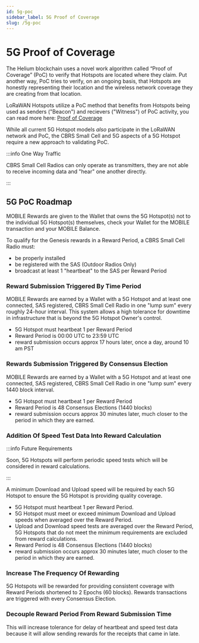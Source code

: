 ```yaml
---
id: 5g-poc
sidebar_label: 5G Proof of Coverage
slug: /5g-poc
---
```



# 5G Proof of Coverage

The Helium blockchain uses a novel work algorithm called “Proof of Coverage” (PoC) to verify that
Hotspots are located where they claim. Put another way, PoC tries to verify, on an ongoing basis,
that Hotspots are honestly representing their location and the wireless network coverage they are
creating from that location.

LoRaWAN Hotspots utilize a PoC method that benefits from Hotspots being used as senders ("Beacon")
and recievers ("Witness") of PoC activity, you can read more here:
[Proof of Coverage](./blockchain/proof-of-coverage)

While all current 5G Hotspot models _also_ participate in the LoRaWAN network and PoC, the CBRS
Small Cell and 5G aspects of a 5G Hotspot require a new approach to validating PoC.

:::info One Way Traffic

CBRS Small Cell Radios can only operate as transmitters, they are not able to receive incoming data
and "hear" one another directly.

:::

## 5G PoC Roadmap

MOBILE Rewards are given to the Wallet that owns the 5G Hotspot(s) not to the individual 5G
Hotspot(s) themselves, check your Wallet for the MOBILE transaction and your MOBILE Balance.

To qualify for the Genesis rewards in a Reward Period, a CBRS Small Cell Radio must:

- be properly installed
- be registered with the SAS (Outdoor Radios Only)
- broadcast at least 1 "heartbeat" to the SAS per Reward Period

### Reward Submission Triggered By Time Period

MOBILE Rewards are earned by a Wallet with a 5G Hotspot and at least one connected, SAS registered,
CBRS Small Cell Radio in one "lump sum" every roughly 24-hour interval. This system allows a high
tolerance for downtime in infrastructure that is beyond the 5G Hotspot Owner's control.

- 5G Hotspot must heartbeat 1 per Reward Period
- Reward Period is 00:00 UTC to 23:59 UTC
- reward submission occurs approx 17 hours later, once a day, around 10 am PST

### Rewards Submission Triggered By Consensus Election

MOBILE Rewards are earned by a Wallet with a 5G Hotspot and at least one connected, SAS registered,
CBRS Small Cell Radio in one "lump sum" every 1440 block interval.

- 5G Hotspot must heartbeat 1 per Reward Period
- Reward Period is 48 Consensus Elections (1440 blocks)
- reward submission occurs approx 30 minutes later, much closer to the period in which they are
  earned.

### Addition Of Speed Test Data Into Reward Calculation

:::info Future Requirements

Soon, 5G Hotspots will perform periodic speed tests which will be considered in reward calculations.

:::

A minimum Download and Upload speed will be required by each 5G Hotspot to ensure the 5G Hotspot is
providing quality coverage.

- 5G Hotspot must heartbeat 1 per Reward Period.
- 5G Hotspot must meet or exceed minimum Download and Upload speeds when averaged over the Reward
  Period.
- Upload and Download speed tests are averaged over the Reward Period, 5G Hotspots that do not meet
  the minimum requirements are excluded from reward calculations.
- Reward Period is 48 Consensus Elections (1440 blocks)
- reward submission occurs approx 30 minutes later, much closer to the period in which they are
  earned.

### Increase The Frequency Of Rewarding

5G Hotspots will be rewarded for providing consistent coverage with Reward Periods shortened to 2
Epochs (60 blocks). Rewards transactions are triggered with every Consensus Election.

### Decouple Reward Period From Reward Submission Time

This will increase tolerance for delay of heartbeat and speed test data because it will allow
sending rewards for the receipts that came in late.
